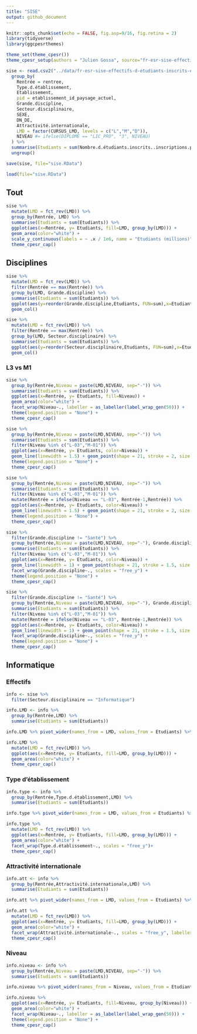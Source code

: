 ```yaml
---
title: "SISE"
output: github_document
---
```


```r
knitr::opts_chunk$set(echo = FALSE, fig.asp=9/16, fig.retina = 2)
library(tidyverse)
library(ggcpesrthemes)

theme_set(theme_cpesr())
theme_cpesr_setup(authors = "Julien Gossa", source="fr-esr-sise-effectifs-d-etudiants-inscrits-esr-public")
```

```r
sise <- read.csv2("../data/fr-esr-sise-effectifs-d-etudiants-inscrits-esr-public.csv", dec=".", stringsAsFactors=TRUE) %>%
  group_by(
    Rentrée = rentree,
    Type.d.établissement,
    Etablissement,
    pid = etablissement_id_paysage_actuel,
    Grande.discipline,
    Secteur.disciplinaire,
    SEXE,
    DN_DE,
    Attractivité.internationale,
    LMD = factor(CURSUS_LMD, levels = c("L","M","D")),
    NIVEAU #= ifelse(DIPLOME == "LIC_PRO", "3", NIVEAU)
  ) %>%
  summarise(Etudiants = sum(Nombre.d.étudiants.inscrits..inscriptions.principales..hors.étudiants.inscrits.en.parallèle.en.CPGE,na.rm = TRUE)) %>%
  ungroup()

save(sise, file="sise.RData")
```
```r
load(file="sise.RData")
```

## Tout 

```r
sise %>% 
  mutate(LMD = fct_rev(LMD)) %>%
  group_by(Rentrée, LMD) %>%
  summarise(Etudiants = sum(Etudiants)) %>%
  ggplot(aes(x=Rentrée, y= Etudiants, fill=LMD, group_by(LMD))) +
  geom_area(color="white") +
  scale_y_continuous(labels = ~ .x / 1e6, name = "Etudiants (millions)") +
  theme_cpesr_cap()
```


## Disciplines

```r
sise %>% 
  mutate(LMD = fct_rev(LMD)) %>%
  filter(Rentrée == max(Rentrée)) %>%
  group_by(LMD, Grande.discipline) %>%
  summarise(Etudiants = sum(Etudiants)) %>%
  ggplot(aes(y=reorder(Grande.discipline,Etudiants, FUN=sum),x=Etudiants,fill=LMD)) +
  geom_col()
```

```r
sise %>% 
  mutate(LMD = fct_rev(LMD)) %>%
  filter(Rentrée == max(Rentrée)) %>%
  group_by(LMD, Secteur.disciplinaire) %>%
  summarise(Etudiants = sum(Etudiants)) %>%
  ggplot(aes(y=reorder(Secteur.disciplinaire,Etudiants, FUN=sum),x=Etudiants,fill=LMD)) +
  geom_col()
```


### L3 vs M1

```r
sise %>%
  group_by(Rentrée,Niveau = paste(LMD,NIVEAU, sep="-")) %>%
  summarise(Etudiants = sum(Etudiants)) %>%
  ggplot(aes(x=Rentrée, y= Etudiants, fill=Niveau)) +
  geom_area(color="white") +
  facet_wrap(Niveau~., labeller = as_labeller(label_wrap_gen(50))) +
  theme(legend.position = "None") +
  theme_cpesr_cap()
```



```r
sise %>%
  group_by(Rentrée,Niveau = paste(LMD,NIVEAU, sep="-")) %>%
  summarise(Etudiants = sum(Etudiants)) %>%
  filter(Niveau %in% c("L-03","M-01")) %>%
  ggplot(aes(x=Rentrée, y= Etudiants, color=Niveau)) +
  geom_line(linewidth = 1.5) + geom_point(shape = 21, stroke = 2, size = 2, fill="white") + 
  theme(legend.position = "None") +
  theme_cpesr_cap()
```

```r
sise %>%
  group_by(Rentrée,Niveau = paste(LMD,NIVEAU, sep="-")) %>%
  summarise(Etudiants = sum(Etudiants)) %>%
  filter(Niveau %in% c("L-03","M-01")) %>%
  mutate(Rentrée = ifelse(Niveau == "L-03", Rentrée-1,Rentrée)) %>%
  ggplot(aes(x=Rentrée, y= Etudiants, color=Niveau)) +
  geom_line(linewidth = 1.5) + geom_point(shape = 21, stroke = 2, size = 2, fill="white") + 
  theme(legend.position = "None") +
  theme_cpesr_cap()
```


```r
sise %>%
  filter(Grande.discipline != "Santé") %>%
  group_by(Rentrée,Niveau = paste(LMD,NIVEAU, sep="-"), Grande.discipline) %>%
  summarise(Etudiants = sum(Etudiants)) %>%
  filter(Niveau %in% c("L-03","M-01")) %>%
  ggplot(aes(x=Rentrée, y= Etudiants, color=Niveau)) +
  geom_line(linewidth = 1) + geom_point(shape = 21, stroke = 1.5, size = 1.5, fill="white") + 
  facet_wrap(Grande.discipline~., scales = "free_y") +
  theme(legend.position = "None") +
  theme_cpesr_cap()
```

```r
sise %>%
  filter(Grande.discipline != "Santé") %>%
  group_by(Rentrée,Niveau = paste(LMD,NIVEAU, sep="-"), Grande.discipline) %>%
  summarise(Etudiants = sum(Etudiants)) %>%
  filter(Niveau %in% c("L-03","M-01")) %>%
  mutate(Rentrée = ifelse(Niveau == "L-03", Rentrée-1,Rentrée)) %>%
  ggplot(aes(x=Rentrée, y= Etudiants, color=Niveau)) +
  geom_line(linewidth = 1) + geom_point(shape = 21, stroke = 1.5, size = 1.5, fill="white") + 
  facet_wrap(Grande.discipline~., scales = "free_y") +
  theme(legend.position = "None") +
  theme_cpesr_cap()
```



## Informatique

### Effectifs

```r
info <- sise %>%
  filter(Secteur.disciplinaire == "Informatique")
```


```r
info.LMD <- info %>%
  group_by(Rentrée,LMD) %>%
  summarise(Etudiants = sum(Etudiants)) 

info.LMD %>% pivot_wider(names_from = LMD, values_from = Etudiants) %>% spoiler_table()
```

```r
info.LMD %>%
  mutate(LMD = fct_rev(LMD)) %>%
  ggplot(aes(x=Rentrée, y= Etudiants, fill=LMD, group_by(LMD))) +
  geom_area(color="white") +
  theme_cpesr_cap()
```

### Type d'établissement

```r
info.type <- info %>%
  group_by(Rentrée,Type.d.établissement,LMD) %>%
  summarise(Etudiants = sum(Etudiants)) 

info.type %>% pivot_wider(names_from = LMD, values_from = Etudiants) %>% spoiler_table()
```

```r
info.type %>%
  mutate(LMD = fct_rev(LMD)) %>%
  ggplot(aes(x=Rentrée, y= Etudiants, fill=LMD, group_by(LMD))) +
  geom_area(color="white") +
  facet_wrap(Type.d.établissement~., scales = "free_y")+
  theme_cpesr_cap()
```


### Attractivité internationale 

```r
info.att <- info %>%
  group_by(Rentrée,Attractivité.internationale,LMD) %>%
  summarise(Etudiants = sum(Etudiants)) 

info.att %>% pivot_wider(names_from = LMD, values_from = Etudiants) %>% spoiler_table()
```

```r
info.att %>%
  mutate(LMD = fct_rev(LMD)) %>%
  ggplot(aes(x=Rentrée, y= Etudiants, fill=LMD, group_by(LMD))) +
  geom_area(color="white") +
  facet_wrap(Attractivité.internationale~., scales = "free_y", labeller = as_labeller(label_wrap_gen(50))) +
  theme_cpesr_cap()
```

### Niveau

```r
info.niveau <- info %>%
  group_by(Rentrée,Niveau = paste(LMD,NIVEAU, sep="-")) %>%
  summarise(Etudiants = sum(Etudiants)) 

info.niveau %>% pivot_wider(names_from = Niveau, values_from = Etudiants) %>% spoiler_table()
```

```r
info.niveau %>%
  ggplot(aes(x=Rentrée, y= Etudiants, fill=Niveau, group_by(Niveau))) +
  geom_area(color="white") +
  facet_wrap(Niveau~., labeller = as_labeller(label_wrap_gen(50))) +
  theme(legend.position = "None") +
  theme_cpesr_cap()
```


